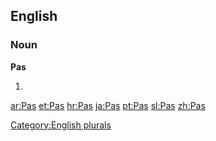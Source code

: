 ==English==

===Noun===
'''Pas'''

# {{plural of|[[Pa]]}}

[[Category:English plurals]]

[[ar:Pas]]
[[et:Pas]]
[[hr:Pas]]
[[ja:Pas]]
[[pt:Pas]]
[[sl:Pas]]
[[zh:Pas]]